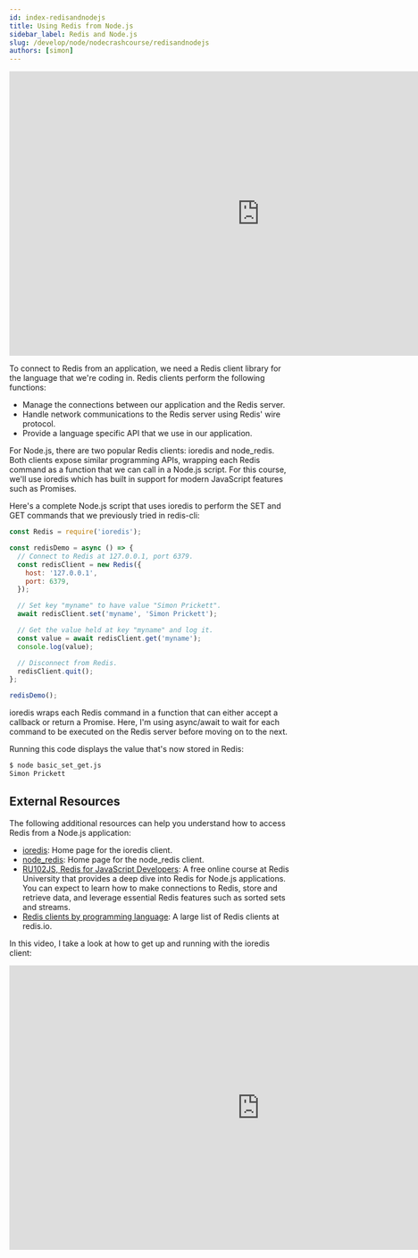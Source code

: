 ```yaml
---
id: index-redisandnodejs
title: Using Redis from Node.js
sidebar_label: Redis and Node.js
slug: /develop/node/nodecrashcourse/redisandnodejs
authors: [simon]
---
```



<Authors frontMatter={frontMatter} />

<div class="text--center">
  <iframe
    width="896"
    height="509"
    src="https://www.youtube.com/embed/vXkYOSpKFHc"
    frameborder="0"
    allow="accelerometer; autoplay; clipboard-write; encrypted-media; gyroscope; picture-in-picture"
    allowfullscreen></iframe>
</div>

To connect to Redis from an application, we need a Redis client library for the language that we're coding in. Redis clients perform the following functions:

- Manage the connections between our application and the Redis server.
- Handle network communications to the Redis server using Redis' wire protocol.
- Provide a language specific API that we use in our application.

For Node.js, there are two popular Redis clients: ioredis and node_redis. Both clients expose similar programming APIs, wrapping each Redis command as a function that we can call in a Node.js script. For this course, we'll use ioredis which has built in support for modern JavaScript features such as Promises.

Here's a complete Node.js script that uses ioredis to perform the SET and GET commands that we previously tried in redis-cli:

```javascript
const Redis = require('ioredis');

const redisDemo = async () => {
  // Connect to Redis at 127.0.0.1, port 6379.
  const redisClient = new Redis({
    host: '127.0.0.1',
    port: 6379,
  });

  // Set key "myname" to have value "Simon Prickett".
  await redisClient.set('myname', 'Simon Prickett');

  // Get the value held at key "myname" and log it.
  const value = await redisClient.get('myname');
  console.log(value);

  // Disconnect from Redis.
  redisClient.quit();
};

redisDemo();
```

ioredis wraps each Redis command in a function that can either accept a callback or return a Promise. Here, I'm using async/await to wait for each command to be executed on the Redis server before moving on to the next.

Running this code displays the value that's now stored in Redis:

```bash
$ node basic_set_get.js
Simon Prickett
```

## External Resources

The following additional resources can help you understand how to access Redis from a Node.js application:

- [ioredis](https://github.com/luin/ioredis): Home page for the ioredis client.
- [node_redis](https://redis.js.org/): Home page for the node_redis client.
- [RU102JS, Redis for JavaScript Developers](https://university.redis.com/courses/ru102js/): A free online course at Redis University that provides a deep dive into Redis for Node.js applications. You can expect to learn how to make connections to Redis, store and retrieve data, and leverage essential Redis features such as sorted sets and streams.
- [Redis clients by programming language](https://redis.io/clients): A large list of Redis clients at redis.io.

In this video, I take a look at how to get up and running with the ioredis client:

<div class="text--center">
  <iframe
    width="896"
    height="509"
    src="https://www.youtube.com/embed/H6rikGCYPUk"
    frameborder="0"
    allow="accelerometer; autoplay; clipboard-write; encrypted-media; gyroscope; picture-in-picture"
    allowfullscreen></iframe>
</div>

